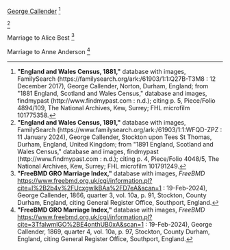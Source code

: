 [[Callender-692|George Callender]]
<ref>
'''"England and Wales Census, 1881,"''' database with images, FamilySearch (https://familysearch.org/ark:/61903/1:1:Q27B-T3M8 : 12 December 2017),
George Callender, Norton, Durham, England; from "1881 England, Scotland and Wales Census," database and images, findmypast (http://www.findmypast.com : n.d.);
citing p. 5, Piece/Folio 4894/109, The National Archives, Kew, Surrey; FHL microfilm 101775358.
</ref>

<ref>
'''"England and Wales Census, 1891,"''' database with images, FamilySearch (https://www.familysearch.org/ark:/61903/1:1:WFQD-ZPZ : 11 January 2024),
George Callender, Stockton upon Tees St Thomas, Durham, England, United Kingdom; from "1891 England, Scotland and Wales Census," database and images, findmypast (http://www.findmypast.com : n.d.);
citing p. 4, Piece/Folio 4048/5, The National Archives, Kew, Surrey; FHL microfilm 101791249.
</ref>


Marriage to Alice Best
<ref>
'''"FreeBMD GRO Marriage Index,"''' database with images, ''FreeBMD'' https://www.freebmd.org.uk/cgi/information.pl?cite=l%2B2b4v%2FUcxgwlkBAa%2FD7eA&scan=1  : 19-Feb-2024),
George Callender, 1866, quarter 3, vol. 10a, p. 91, Stockton, County Durham, England,
citing General Register Office, Southport, England.
</ref>

Marriage to Anne Anderson
<ref>
'''"FreeBMD GRO Marriage Index,"''' database with images, ''FreeBMD'' https://www.freebmd.org.uk/cgi/information.pl?cite=3TfalwmlGO%2BE4onthUB0xA&scan=1  : 19-Feb-2024),
George Callender, 1869, quarter 4, vol. 10a, p. 97, Stockton, County Durham, England,
citing General Register Office, Southport, England.
</ref>

